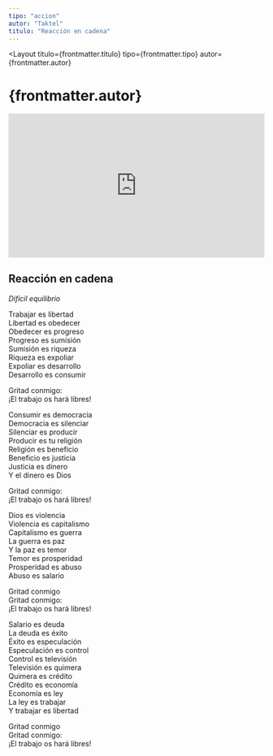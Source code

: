 ```yaml
---
tipo: "accion"
autor: "Taktel"
titulo: "Reacción en cadena"
---
```



<Layout
  titulo={frontmatter.titulo}
  tipo={frontmatter.tipo}
  autor={frontmatter.autor}
>

<Prose>
  <h1>{frontmatter.autor}</h1>
</Prose>

<div class="w-full">
  <div style="position:relative;padding-top:56.25%;">
    <iframe
      src="https://iframe.mediadelivery.net/embed/201842/5e39e1ec-8345-4d9d-a49f-1f9c34cf07e8?autoplay=false&loop=false&muted=false&preload=true&responsive=true"
      loading="lazy"
      style="border:0;position:absolute;top:0;height:100%;width:100%;"
      allow="accelerometer;gyroscope;autoplay;encrypted-media;picture-in-picture;"
      allowfullscreen="true"
    ></iframe>
  </div>
</div>

<Prose>

<ImageCaption
  mobileImgUrl={imageCartelDesktop}
  desktopImgUrl={imageCartelDesktop}
  caption="Pie de foto"
  alt="Cartel Luis Aragofest"
  clase="mt-20"
  hasCaption={false}
/>

## Reacción en cadena

_Difícil equilibrio_

Trabajar es libertad\
Libertad es obedecer\
Obedecer es progreso\
Progreso es sumisión\
Sumisión es riqueza\
Riqueza es expoliar\
Expoliar es desarrollo\
Desarrollo es consumir

Gritad conmigo:\
¡El trabajo os hará libres!

Consumir es democracia\
Democracia es silenciar\
Silenciar es producir\
Producir es tu religión\
Religión es beneficio\
Beneficio es justicia\
Justicia es dinero\
Y el dinero es Dios

Gritad conmigo:\
¡El trabajo os hará libres!

Dios es violencia\
Violencia es capitalismo\
Capitalismo es guerra\
La guerra es paz\
Y la paz es temor\
Temor es prosperidad\
Prosperidad es abuso\
Abuso es salario

Gritad conmigo\
Gritad conmigo:\
¡El trabajo os hará libres!

Salario es deuda\
La deuda es éxito\
Éxito es especulación\
Especulación es control\
Control es televisión\
Televisión es quimera\
Quimera es crédito\
Crédito es economía\
Economía es ley\
La ley es trabajar\
Y trabajar es libertad

Gritad conmigo\
Gritad conmigo:\
¡El trabajo os hará libres!

</Prose>
</Layout>
